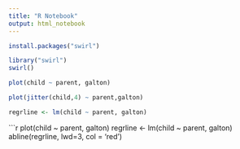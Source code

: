 ```yaml
---
title: "R Notebook"
output: html_notebook
---
```




```r
install.packages("swirl")
```


```r
library("swirl")
swirl()
```


```r
plot(child ~ parent, galton)
```

```r
plot(jitter(child,4) ~ parent,galton)
```

```r
regrline <- lm(child ~ parent, galton)
```

```r
plot(child ~ parent, galton)
regrline <- lm(child ~ parent, galton)
abline(regrline, lwd=3, col = 'red')
